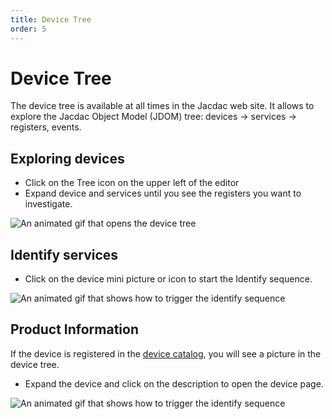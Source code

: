 ```yaml
---
title: Device Tree
order: 5
---
```


# Device Tree

The device tree is available at all times in the Jacdac web site. It allows to explore the Jacdac Object Model (JDOM) tree: devices -> services -> registers, events.

## Exploring devices

-   Click on the Tree icon on the upper left of the editor
-   Expand device and services until you see the registers you want to investigate.

![An animated gif that opens the device tree](./device-tree/registers.gif)

## Identify services

-   Click on the device mini picture or icon to start the Identify sequence.

![An animated gif that shows how to trigger the identify sequence](./device-tree/identify.gif)

## Product Information

If the device is registered in the [device catalog](/devices), you will see a picture in the device tree.

-   Expand the device and click on the description to open the device page.

![An animated gif that shows how to trigger the identify sequence](./device-tree/productinfo.gif)
